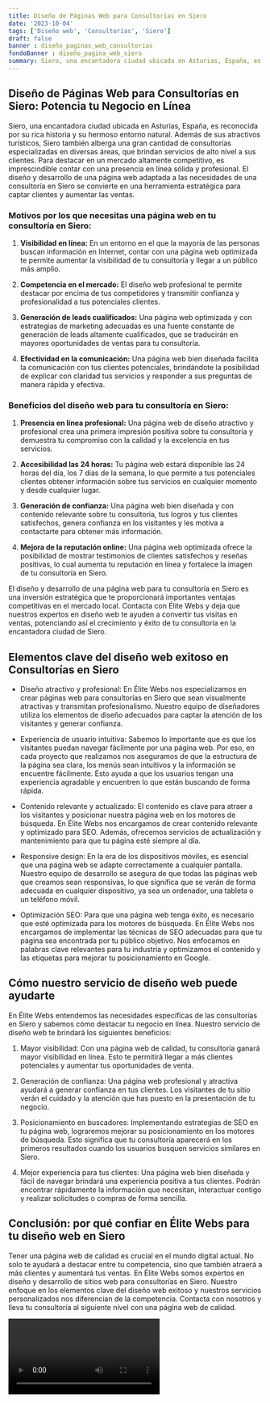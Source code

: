 ```yaml
---
title: Diseño de Páginas Web para Consultorías en Siero
date: '2023-10-04'
tags: ['Diseño web', 'Consultorías', 'Siero']
draft: false
banner : diseño_paginas_web_consultorías
fondoBanner : diseño_pagina_web_siero
summary: Siero, una encantadora ciudad ubicada en Asturias, España, es reconocida por su rica historia y su hermoso entorno natural. Además de sus atractivos turísticos, Siero también alberga una gran cantidad de consultorías especializadas en diversas áreas, que brindan servicios de alto nivel a sus clientes. Para destacar en un mercado altamente competitivo, es imprescindible contar con una presencia en línea sólida y profesional. El diseño y desarrollo de una página web adaptada a las necesidades de una consultoría en Siero se convierte en una herramienta estratégica para captar clientes y aumentar las ventas.
---
```


## **Diseño de Páginas Web para Consultorías en Siero: Potencia tu Negocio en Línea**

Siero, una encantadora ciudad ubicada en Asturias, España, es reconocida por su rica historia y su hermoso entorno natural. Además de sus atractivos turísticos, Siero también alberga una gran cantidad de consultorías especializadas en diversas áreas, que brindan servicios de alto nivel a sus clientes. Para destacar en un mercado altamente competitivo, es imprescindible contar con una presencia en línea sólida y profesional. El diseño y desarrollo de una página web adaptada a las necesidades de una consultoría en Siero se convierte en una herramienta estratégica para captar clientes y aumentar las ventas.

### **Motivos por los que necesitas una página web en tu consultoría en Siero:**

1. **Visibilidad en línea:** En un entorno en el que la mayoría de las personas buscan información en Internet, contar con una página web optimizada te permite aumentar la visibilidad de tu consultoría y llegar a un público más amplio.

2. **Competencia en el mercado:** El diseño web profesional te permite destacar por encima de tus competidores y transmitir confianza y profesionalidad a tus potenciales clientes.

3. **Generación de leads cualificados:** Una página web optimizada y con estrategias de marketing adecuadas es una fuente constante de generación de leads altamente cualificados, que se traducirán en mayores oportunidades de ventas para tu consultoría.

4. **Efectividad en la comunicación:** Una página web bien diseñada facilita la comunicación con tus clientes potenciales, brindándote la posibilidad de explicar con claridad tus servicios y responder a sus preguntas de manera rápida y efectiva.

### **Beneficios del diseño web para tu consultoría en Siero:**

1. **Presencia en línea profesional:** Una página web de diseño atractivo y profesional crea una primera impresión positiva sobre tu consultoría y demuestra tu compromiso con la calidad y la excelencia en tus servicios.

2. **Accesibilidad las 24 horas:** Tu página web estará disponible las 24 horas del día, los 7 días de la semana, lo que permite a tus potenciales clientes obtener información sobre tus servicios en cualquier momento y desde cualquier lugar.

3. **Generación de confianza:** Una página web bien diseñada y con contenido relevante sobre tu consultoría, tus logros y tus clientes satisfechos, genera confianza en los visitantes y les motiva a contactarte para obtener más información.

4. **Mejora de la reputación online:** Una página web optimizada ofrece la posibilidad de mostrar testimonios de clientes satisfechos y reseñas positivas, lo cual aumenta tu reputación en línea y fortalece la imagen de tu consultoría en Siero.

El diseño y desarrollo de una página web para tu consultoría en Siero es una inversión estratégica que te proporcionará importantes ventajas competitivas en el mercado local. Contacta con Élite Webs y deja que nuestros expertos en diseño web te ayuden a convertir tus visitas en ventas, potenciando así el crecimiento y éxito de tu consultoría en la encantadora ciudad de Siero.

<GifSeo />

<Cta />

## Elementos clave del diseño web exitoso en Consultorías en Siero

- Diseño atractivo y profesional: En Élite Webs nos especializamos en crear páginas web para consultorías en Siero que sean visualmente atractivas y transmitan profesionalismo. Nuestro equipo de diseñadores utiliza los elementos de diseño adecuados para captar la atención de los visitantes y generar confianza.

- Experiencia de usuario intuitiva: Sabemos lo importante que es que los visitantes puedan navegar fácilmente por una página web. Por eso, en cada proyecto que realizamos nos aseguramos de que la estructura de la página sea clara, los menús sean intuitivos y la información se encuentre fácilmente. Esto ayuda a que los usuarios tengan una experiencia agradable y encuentren lo que están buscando de forma rápida.

- Contenido relevante y actualizado: El contenido es clave para atraer a los visitantes y posicionar nuestra página web en los motores de búsqueda. En Élite Webs nos encargamos de crear contenido relevante y optimizado para SEO. Además, ofrecemos servicios de actualización y mantenimiento para que tu página esté siempre al día.

- Responsive design: En la era de los dispositivos móviles, es esencial que una página web se adapte correctamente a cualquier pantalla. Nuestro equipo de desarrollo se asegura de que todas las páginas web que creamos sean responsivas, lo que significa que se verán de forma adecuada en cualquier dispositivo, ya sea un ordenador, una tableta o un teléfono móvil.

- Optimización SEO: Para que una página web tenga éxito, es necesario que esté optimizada para los motores de búsqueda. En Élite Webs nos encargamos de implementar las técnicas de SEO adecuadas para que tu página sea encontrada por tu público objetivo. Nos enfocamos en palabras clave relevantes para tu industria y optimizamos el contenido y las etiquetas para mejorar tu posicionamiento en Google.

## Cómo nuestro servicio de diseño web puede ayudarte

En Élite Webs entendemos las necesidades específicas de las consultorías en Siero y sabemos cómo destacar tu negocio en línea. Nuestro servicio de diseño web te brindará los siguientes beneficios:

1. Mayor visibilidad: Con una página web de calidad, tu consultoría ganará mayor visibilidad en línea. Esto te permitirá llegar a más clientes potenciales y aumentar tus oportunidades de venta.

2. Generación de confianza: Una página web profesional y atractiva ayudará a generar confianza en tus clientes. Los visitantes de tu sitio verán el cuidado y la atención que has puesto en la presentación de tu negocio.

3. Posicionamiento en buscadores: Implementando estrategias de SEO en tu página web, lograremos mejorar su posicionamiento en los motores de búsqueda. Esto significa que tu consultoría aparecerá en los primeros resultados cuando los usuarios busquen servicios similares en Siero.

4. Mejor experiencia para tus clientes: Una página web bien diseñada y fácil de navegar brindará una experiencia positiva a tus clientes. Podrán encontrar rápidamente la información que necesitan, interactuar contigo y realizar solicitudes o compras de forma sencilla.

## Conclusión: por qué confiar en Élite Webs para tu diseño web en Siero

Tener una página web de calidad es crucial en el mundo digital actual. No solo te ayudará a destacar entre tu competencia, sino que también atraerá a más clientes y aumentará tus ventas. En Élite Webs somos expertos en diseño y desarrollo de sitios web para consultorías en Siero. Nuestro enfoque en los elementos clave del diseño web exitoso y nuestros servicios personalizados nos diferencian de la competencia. Contacta con nosotros y lleva tu consultoría al siguiente nivel con una página web de calidad.

<Video />

<CtaBot job='Consultorías' city='Siero'/>

<Gmaps query='Siero+españa+maps' />